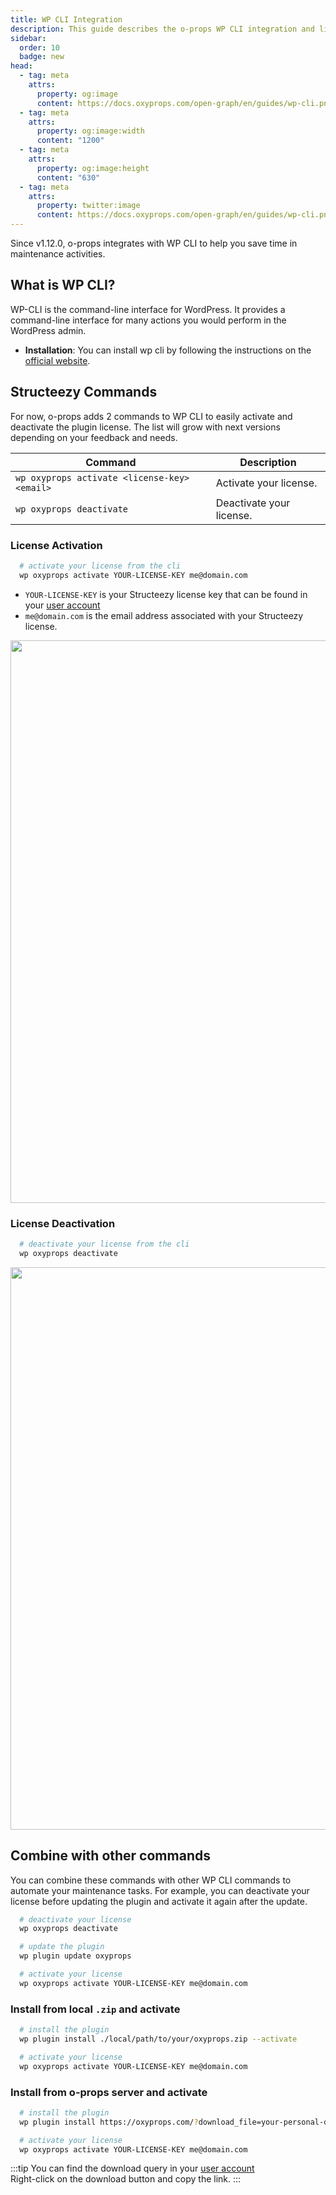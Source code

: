 ```yaml
---
title: WP CLI Integration
description: This guide describes the o-props WP CLI integration and lists o-props WP CLI commands.
sidebar:
  order: 10
  badge: new
head:
  - tag: meta
    attrs:
      property: og:image
      content: https://docs.oxyprops.com/open-graph/en/guides/wp-cli.png
  - tag: meta
    attrs:
      property: og:image:width
      content: "1200"
  - tag: meta
    attrs:
      property: og:image:height
      content: "630"
  - tag: meta
    attrs:
      property: twitter:image
      content: https://docs.oxyprops.com/open-graph/en/guides/wp-cli.png
---
```


Since v1.12.0, o-props integrates with WP CLI to help you save time in maintenance activities.

## What is WP CLI?

WP-CLI is the command-line interface for WordPress. It provides a command-line interface for many actions you would perform in the WordPress admin.

- **Installation**: You can install wp cli by following the instructions on the [official website](https://wp-cli.org/).

## Structeezy Commands

For now, o-props adds 2 commands to WP CLI to easily activate and deactivate the plugin license. The list will grow with next versions depending on your feedback and needs.

| Command | Description |
| --- | --- 
| `wp oxyprops activate <license-key> <email>` | Activate your license. 
| `wp oxyprops deactivate` | Deactivate your license.


### License Activation

```sh
  # activate your license from the cli
  wp oxyprops activate YOUR-LICENSE-KEY me@domain.com
```
- `YOUR-LICENSE-KEY` is your Structeezy license key that can be found in your [user account](https://oxyprops.com/my-account/)
- `me@domain.com` is the email address associated with your Structeezy license.

<Image src={activate} alt="" width="900" />

### License Deactivation

```sh
  # deactivate your license from the cli
  wp oxyprops deactivate
```

<Image src={deactivate} alt="" width="900" />

## Combine with other commands

You can combine these commands with other WP CLI commands to automate your maintenance tasks. For example, you can deactivate your license before updating the plugin and activate it again after the update.

```sh
  # deactivate your license
  wp oxyprops deactivate

  # update the plugin
  wp plugin update oxyprops

  # activate your license
  wp oxyprops activate YOUR-LICENSE-KEY me@domain.com
```

### Install from local `.zip` and activate

```sh
  # install the plugin
  wp plugin install ./local/path/to/your/oxyprops.zip --activate

  # activate your license
  wp oxyprops activate YOUR-LICENSE-KEY me@domain.com
```

### Install from o-props server and activate

```sh
  # install the plugin
  wp plugin install https://oxyprops.com/?download_file=your-personal-download-query --activate

  # activate your license
  wp oxyprops activate YOUR-LICENSE-KEY me@domain.com
```

:::tip
You can find the download query in your [user account](https://oxyprops.com/my-account/)  
Right-click on the download button and copy the link.
:::